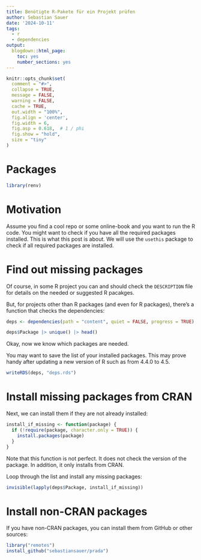 ```yaml
---
title: Benötigte R-Pakete für ein Projekt prüfen
author: Sebastian Sauer
date: '2024-10-11'
tags:
  - r
  - dependencies
output:
  blogdown::html_page:
    toc: yes
    number_sections: yes
---
```




```r
knitr::opts_chunk$set(
  comment = "#>",
  collapse = TRUE,
  message = FALSE,
  warning = FALSE,
  cache = TRUE,
  out.width = "100%",
  fig.align = 'center',
  fig.width = 6,
  fig.asp = 0.618,  # 1 / phi
  fig.show = "hold",
  size = "tiny"
)
```


# Packages

```r
library(renv)
```



# Motivation


Assume you find a cool repo or some online-book and you want to run the R code. 
You might want to check if you have all the required packages installed. 
This is what this post is about. We will use the `usethis` package to check if all required packages are installed.


# Find out missing packages

Of course, in some R project you can and should check the `DESCRIPTION` file for details on the needed or suggested R pacakges.




But, for projects other than R packages (and even for R packages),
there's a function that checks the dependencies:

```r
deps <- dependencies(path = "content", quiet = FALSE, progress = TRUE)

deps$Package |> unique() |> head()
```




Okay, now we know which packages are needed.

You may want to save the list of your installed packages. This may prove handy after updating a new version of R such as from 4.4.0 to 4.5.

```r
writeRDS(deps, "deps.rds")
```


# Install missing packages from CRAN


Next, we can install them if they are not already installed:


```r
install_if_missing <- function(package) {
  if (!require(package, character.only = TRUE)) {
    install.packages(package)
  }
}
```


Note that this function is not perfect. It does not check the version of the package.
In addition, it only installs from CRAN.



Loop through the list and install any missing packages:


```r
invisible(lapply(deps$Package, install_if_missing))
```



# Install non-CRAN packages

If you have non-CRAN packages, you can install them from GitHub or other sources:

```r
library("remotes")
install_github("sebastiansauer/prada")
```





